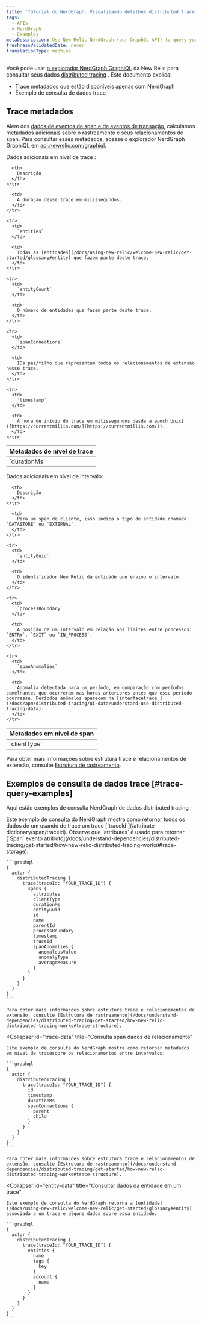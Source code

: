 ```yaml
---
title: 'Tutorial do NerdGraph: Visualizando detalhes distributed trace'
tags:
  - APIs
  - NerdGraph
  - Examples
metaDescription: Use New Relic NerdGraph (our GraphQL API) to query your distributed trace data.
freshnessValidatedDate: never
translationType: machine
---
```


Você pode usar [o explorador NerdGraph GraphiQL](https://api.newrelic.com/graphiql) da New Relic para consultar seus dados [distributed tracing](/docs/understand-dependencies/distributed-tracing/get-started/introduction-distributed-tracing) . Este documento explica:

* Trace metadados que estão disponíveis apenas com NerdGraph
* Exemplo de consulta de dados trace

## Trace metadados

Além dos [dados de eventos de span e de eventos de transação](/docs/understand-dependencies/distributed-tracing/get-started/how-new-relic-distributed-tracing-works#trace-structure), calculamos metadados adicionais sobre o rastreamento e seus relacionamentos de span. Para consultar esses metadados, acesse o explorador NerdGraph GraphiQL em [api.newrelic.com/graphiql](https://api.newrelic.com/graphiql).

Dados adicionais em nível de trace :

<table>
  <thead>
    <tr>
      <th style={{ width: "180px" }}>
        Metadados de nível de trace
      </th>

      <th>
        Descrição
      </th>
    </tr>
  </thead>

  <tbody>
    <tr>
      <td>
        `durationMs`
      </td>

      <td>
        A duração desse trace em milissegundos.
      </td>
    </tr>

    <tr>
      <td>
        `entities`
      </td>

      <td>
        Todas as [entidades](/docs/using-new-relic/welcome-new-relic/get-started/glossary#entity) que fazem parte deste trace.
      </td>
    </tr>

    <tr>
      <td>
        `entityCount`
      </td>

      <td>
        O número de entidades que fazem parte deste trace.
      </td>
    </tr>

    <tr>
      <td>
        `spanConnections`
      </td>

      <td>
        IDs pai/filho que representam todos os relacionamentos de extensão nesse trace.
      </td>
    </tr>

    <tr>
      <td>
        `timestamp`
      </td>

      <td>
        A hora de início do trace em milissegundos desde a epoch Unix]([https://currentmillis.com/](https://currentmillis.com/)).
      </td>
    </tr>
  </tbody>
</table>

Dados adicionais em nível de intervalo:

<table>
  <thead>
    <tr>
      <th style={{ width: "180px" }}>
        Metadados em nível de span
      </th>

      <th>
        Descrição
      </th>
    </tr>
  </thead>

  <tbody>
    <tr>
      <td>
        `clientType`
      </td>

      <td>
        Para um span de cliente, isso indica o tipo de entidade chamada: `DATASTORE` ou `EXTERNAL`.
      </td>
    </tr>

    <tr>
      <td>
        `entityGuid`
      </td>

      <td>
        O identificador New Relic da entidade que enviou o intervalo.
      </td>
    </tr>

    <tr>
      <td>
        `processBoundary`
      </td>

      <td>
        A posição de um intervalo em relação aos limites entre processos: `ENTRY`, `EXIT` ou `IN_PROCESS`.
      </td>
    </tr>

    <tr>
      <td>
        `spanAnomalies`
      </td>

      <td>
        Anomalia detectada para um período, em comparação com períodos semelhantes que ocorreram nas horas anteriores antes que esse período ocorresse. Períodos anômalos aparecem na [interfacetrace ](/docs/apm/distributed-tracing/ui-data/understand-use-distributed-tracing-data).
      </td>
    </tr>
  </tbody>
</table>

Para obter mais informações sobre estrutura trace e relacionamentos de extensão, consulte [Estrutura de rastreamento](/docs/understand-dependencies/distributed-tracing/get-started/how-new-relic-distributed-tracing-works#trace-structure).

## Exemplos de consulta de dados trace [#trace-query-examples]

Aqui estão exemplos de consulta NerdGraph de dados distributed tracing :

<CollapserGroup>
  <Collapser
    id="traceid"
    title="Consulta por ID trace"
  >
    Este exemplo de consulta do NerdGraph mostra como retornar todos os dados de um usando de trace um trace [`traceId`](/attribute-dictionary/span/traceid). Observe que `attributes` é usado para retornar [`Span` evento atributo](/docs/understand-dependencies/distributed-tracing/get-started/how-new-relic-distributed-tracing-works#trace-storage).

    ```graphql
    {
      actor {
        distributedTracing {
          trace(traceId: "YOUR_TRACE_ID") {
            spans {
              attributes
              clientType
              durationMs
              entityGuid
              id
              name
              parentId
              processBoundary
              timestamp
              traceId
              spanAnomalies {
                anomalousValue
                anomalyType
                averageMeasure
              }
            }
          }
        }
      }
    }
    ```

    Para obter mais informações sobre estrutura trace e relacionamentos de extensão, consulte [Estrutura de rastreamento](/docs/understand-dependencies/distributed-tracing/get-started/how-new-relic-distributed-tracing-works#trace-structure).
  </Collapser>

  <Collapser
    id="trace-data"
    title="Consulta span dados de relacionamento"
  >
    Este exemplo de consulta do NerdGraph mostra como retornar metadados em nível de tracesobre os relacionamentos entre intervalos:

    ```graphql
    {
      actor {
        distributedTracing {
          trace(traceId: "YOUR_TRACE_ID") {
            id
            timestamp
            durationMs
            spanConnections {
              parent
              child
            }
          }
        }
      }
    }
    ```

    Para obter mais informações sobre estrutura trace e relacionamentos de extensão, consulte [Estrutura de rastreamento](/docs/understand-dependencies/distributed-tracing/get-started/how-new-relic-distributed-tracing-works#trace-structure).
  </Collapser>

  <Collapser
    id="entity-data"
    title="Consultar dados da entidade em um trace"
  >
    Este exemplo de consulta do NerdGraph retorna a [entidade](/docs/using-new-relic/welcome-new-relic/get-started/glossary#entity) associada a um trace e alguns dados sobre essa entidade.

    ```graphql
    {
      actor {
        distributedTracing {
          trace(traceId: "YOUR_TRACE_ID") {
            entities {
              name
              tags {
                key
              }
              account {
                name
              }
            }
          }
        }
      }
    }
    ```
  </Collapser>
</CollapserGroup>
